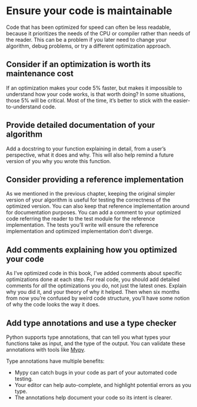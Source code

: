 # Ensure your code is maintainable

Code that has been optimized for speed can often be less readable, because it prioritizes the needs of the CPU or compiler rather than needs of the reader.
This can be a problem if you later need to change your algorithm, debug problems, or try a different optimization approach.

## Consider if an optimization is worth its maintenance cost

If an optimization makes your code 5% faster, but makes it impossible to understand how your code works, is that worth doing?
In some situations, those 5% will be critical.
Most of the time, it's better to stick with the easier-to-understand code.

## Provide detailed documentation of your algorithm

Add a docstring to your function explaining in detail, from a user's perspective, what it does and why.
This will also help remind a future version of you why you wrote this function.

## Consider providing a reference implementation

As we mentioned in the previous chapter, keeping the original simpler version of your algorithm is useful for testing the correctness of the optimized version.
You can also keep that reference implementation around for documentation purposes.
You can add a comment to your optimized code referring the reader to the test module for the reference implementation.
The tests you'll write will ensure the reference implementation and optimized implementation don't diverge.

## Add comments explaining how you optimized your code

As I've optimized code in this book, I've added comments about specific optimizations done at each step.
For real code, you should add detailed comments for _all_ the optimizations you do, not just the latest ones.
Explain why you did it, and your theory of why it helped.
Then when six months from now you're confused by weird code structure, you'll have some notion of why the code looks the way it does.

## Add type annotations and use a type checker

Python supports type annotations, that can tell you what types your functions take as input, and the type of the output.
You can validate these annotations with tools like [Mypy](https://mypy-lang.org/).

Type annotations have multiple benefits:

* Mypy can catch bugs in your code as part of your automated code testing.
* Your editor can help auto-complete, and highlight potential errors as you type.
* The annotations help document your code so its intent is clearer.
